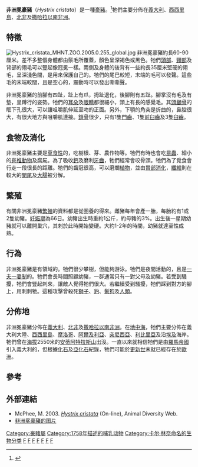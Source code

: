 {{Speciesbox
| genus = Hystrix
| species = cristata
| image = Westafrikanisches Stachelschwein.jpg
| status = LC
| status_ref = <ref name=iucn>{{IUCN2008|assessors=Grubb, P., Amori, G., de Smet, K. & Bertolino, S.|year=2008|id=10746|title=Hystrix cristata|downloaded=5 January 2009}}</ref>
| trend = unknown
| authority = [[卡爾·林奈|Linnaeus]], 1758
}}

'''非洲冕豪豬'''（''Hystrix cristata''）是一種[[豪豬|豪豬]]。<ref>{{Citation|last = Woods|first = C. A.|coauthors = Kilpatrick, C. W.|editor-last = Wilson|editor-first = D. E.|editor2-last = Reeder|editor2-first = D. M.|contribution = Hystricognathi|title = Mammal Species of the World: a Taxonomic and Geographic Reference, 3rd ed.|publisher = Johns Hopkins University Press|date = 2005|location = Baltimore|pages = 1538-1600|url = http://www.bucknell.edu/msw3/|isbn = 0801882214|accessdate = 2009-02-26|archive-date = 2019-07-22|archive-url = https://web.archive.org/web/20190722052528/https://www.bucknell.edu/msw3|dead-url = no}}</ref>牠們主要分佈在[[義大利|義大利]]、[[西西里島|西西里島]]、[[北非|北非]]及[[撒哈拉以南非洲|撒哈拉以南非洲]]。

== 特徵 ==
[[File:Hystrix_cristata_MHNT.ZOO.2005.0.255_global.jpg|left]]
非洲冕豪豬約長60-90厘米。差不多整個身體都由鬃毛所覆蓋，顏色呈深褐色或黑色。牠們[[頭部|頭部]]、[[頸部|頸部]]及背部的翎毛可以豎起像冠冕一樣。兩側及身體的後背有一些約長35厘米堅硬的翎毛，呈深淺色間，是用來保護自己的。牠們的尾巴較短，末端的毛可以發聲。這些毛的末端較闊，且是空心的，震動時可以發出嘶嘶聲。

非洲冕豪豬的前腳有四趾，趾上有爪，拇趾退化，後腳則有五趾。腳掌沒有毛及有墊，呈蹲行的姿勢。牠們的[[耳朵|耳朵]]及[[眼睛|眼睛]]都很細小，頭上有長的感覺毛。其[[頭顱骨|頭顱骨]]的眶下孔很大，可以讓咀嚼肌伸延至吻的正面。另外，下顎的角突是折曲的，鼻腔很大，有很大地方與咀嚼肌連接。[[鎖骨|鎖骨]]很少，只有1隻[[門齒|門齒]]、1隻[[前臼齒|前臼齒]]及3隻[[臼齒|臼齒]]。

== 食物及消化 ==
非洲冕豪豬主要是[[草食性|草食性]]的，吃樹根、芽、農作物等。牠們有時也會吃[[昆蟲|昆蟲]]、細小的[[脊椎動物|脊椎動物]]及腐屍。為了吸收[[鈣|鈣]]及磨利[[牙齒|牙齒]]，牠們經常會咬骨頭。牠們為了覓食會行走一段很長的距離。牠們的齒冠很高，可以磨爛[[植物|植物]]，並由[[胃部|胃部]][[消化|消化]]，[[纖維|纖維]]則在較大的[[闌尾|闌尾]]及[[大腸|大腸]]被分解。

== 繁殖 ==
有關非洲冕豪豬[[繁殖|繁殖]]的資料都是從圈養的得來。雌豬每年會產一胎，每胎約有1或2隻幼豬。[[妊娠期|妊娠期]]為66日。幼豬出生時重約1公斤，約母豬的3%。出生後一星期幼豬就可以離開巢穴，其刺於此時開始變硬。大約1-2年的時間，幼豬就達至性成熟。

== 行為 ==
非洲冕豪豬是有領域的。牠們很少攀樹，但能夠游泳。牠們是夜間活動的，且是[[一夫一妻制|一夫一妻制]]的。牠們會長時間照顧幼豬，一群通常只有一對父母及幼豬。若受到騷擾，牠們會豎起刺來，讓敵人覺得牠們很大。若繼續受到騷擾，牠們踩到對方的腳上，用刺刺牠。這種攻擊曾殺死[[獅子|獅子]]、[[豹|豹]]、[[鬣狗|鬣狗]]及[[人類|人類]]。

== 分佈地 ==
非洲冕豪豬分佈在[[義大利|義大利]]、[[北非|北非]]及[[撒哈拉以南非洲|撒哈拉以南非洲]]。在[[地中海|地中海]]，牠們主要分佈在義大利大陸、[[西西里島|西西里島]]、[[摩洛哥|摩洛哥]]、[[阿爾及利亞|阿爾及利亞]]、[[突尼西亞|突尼西亞]]、[[利比里亞|利比里亞]]及沿[[埃及|埃及]]海岸。牠們曾在[[海拔|海拔]]2550米的[[安蒂阿特拉斯山|安蒂阿特拉斯山]]出沒。一直以來就相信牠們是由[[羅馬帝國|羅馬帝國]]引入義大利的，但根據[[化石|化石]]及[[亞化石|亞化石]]紀錄，牠們可能於[[更新世|更新世]]末就已經存在於[[歐洲|歐洲]]。

== 參考 ==
{{reflist}}

== 外部連結 ==
* McPhee, M. 2003. [http://animaldiversity.ummz.umich.edu/site/accounts/information/Hystrix_cristata.html ''Hystrix cristata''] (On-line), Animal Diversity Web.
* [https://animaldiversity.org/collections/contributors/Grzimek_mammals/Hystricidae/Hystrix_cristata/medium.jpg 非洲冕豪豬的图片]

{{taxonbar}}

[[Category:豪豬屬|Category:豪豬屬]]
[[Category:1758年描述的哺乳动物|Category:1758年描述的哺乳动物]]
[[Category:卡尔·林奈命名的生物分类|Category:卡尔·林奈命名的生物分类]]
[[Category:義大利哺乳動物|F]]
[[Category:摩洛哥哺乳動物|F]]
[[Category:衣索比亞哺乳動物|F]]
[[Category:烏干達哺乳動物|F]]
[[Category:蒲隆地哺乳動物|F]]
[[Category:坦尚尼亞哺乳動物|F]]
[[Category:非洲哺乳动物|F]]